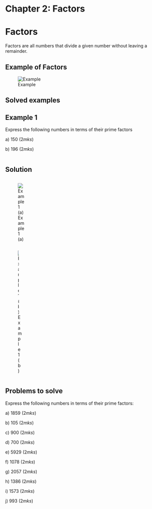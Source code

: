 # Chapter 2: Factors

# Factors {.unnumbered}

Factors are all numbers that divide a given number without leaving a remainder.

::: {.callout-note collapse="false"}
## Example of Factors

![Example](Factor_Table.png)
:::

## Solved examples

::: {.callout-note collapse="false"}
## Example 1

Express the following numbers in terms of their prime factors

a\) 150 $(2mks)$

b\) 196 $(2mks)$
:::

::: columns
::: {.callout-caution collapse="true"}
## Solution

::: {.column width="55%"}
![Example 1 (a)](Factor_Ex1_a.png)
:::

::: {.column width="45%"}
![Example 1 (b)](Factor_Ex1_b.png)
:::
:::
:::

::: {.callout-note collapse="false}
## Problems to solve

Express the following numbers in terms of their prime factors:

a\)  1859 	  \hspace{11.2cm}                                       	$(2mks)$

b\) 105               \hspace{11.4cm}                                      $(2mks)$

c\) 900 \hspace{11.4cm}   $(2mks)$

d\) 700    \hspace{11.4cm} $(2mks)$

e\) 5929 \hspace{11.4cm}    $(2mks)$

f\) 1078    \hspace{11.4cm}  $(2mks)$

g\) 2057   \hspace{11.4cm}    $(2mks)$

h\) 1386     \hspace{11.4cm}  $(2mks)$

i\) 1573    \hspace{11.4cm}     $(2mks)$

j\) 993       \hspace{11.4cm}   $(2mks)$


:::





